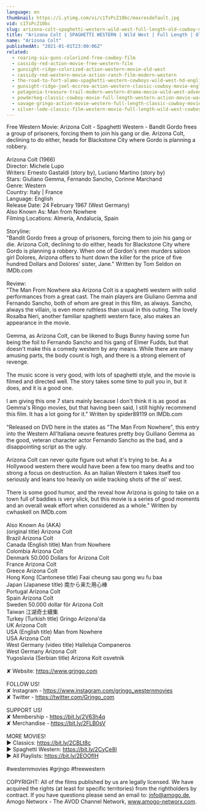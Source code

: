 ```yaml
---
language: en
thumbnail: https://i.ytimg.com/vi/c1TsPcZ10bc/maxresdefault.jpg
vid: c1TsPcZ10bc
slug: arizona-colt-spaghetti-western-wild-west-full-length-old-cowboy-movie
title: "Arizona Colt | SPAGHETTI WESTERN | Wild West | Full Length | Old Cowboy Movie"
name: "Arizona Colt"
publishedAt: "2021-01-01T23:00:06Z"
related:
  - roaring-six-guns-colorized-free-cowboy-film
  - cassidy-red-action-movie-free-western-film
  - gunsight-ridge-colorized-action-western-movie-old-west
  - cassidy-red-western-movie-action-ranch-film-modern-western
  - the-road-to-fort-alamo-spaghetti-western-cowboys-wild-west-hd-english
  - gunsight-ridge-joel-mccrea-action-western-classic-cowboy-movie-english
  - patagonia-treasure-trail-modern-western-drama-movie-wild-west-adventure-western-movies
  - powderkeg-classic-cowboy-movie-full-length-western-action-movie-war-english
  - savage-gringo-action-movie-western-full-length-classic-cowboy-movie-english
  - silver-lode-classic-film-western-movie-full-length-wild-west-cowboy-movies-free-film
---
```


Free Western Movie: Arizona Colt - Spaghetti Western - Bandit Gordo frees a group of prisoners, forcing them to join his gang or die. Arizona Colt, declining to do either, heads for Blackstone City where Gordo is planning a robbery.<br />
<br />
Arizona Colt (1966)<br />
Director: Michele Lupo<br />
Writers: Ernesto Gastaldi (story by), Luciano Martino (story by) <br />
Stars: Giuliano Gemma, Fernando Sancho, Corinne Marchand<br />
Genre: Western<br />
Country: Italy | France<br />
Language: English<br />
Release Date: 24 February 1967 (West Germany) <br />
Also Known As: Man from Nowhere <br />
Filming Locations: Almería, Andalucía, Spain<br />
<br />
Storyline:<br />
"Bandit Gordo frees a group of prisoners, forcing them to join his gang or die. Arizona Colt, declining to do either, heads for Blackstone City where Gordo is planning a robbery. When one of Gordon's men murders saloon girl Dolores, Arizona offers to hunt down the killer for the price of five hundred Dollars and Dolores' sister, Jane." Written by Tom Seldon on IMDb.com<br />
<br />
Review: <br />
"The Man From Nowhere aka Arizona Colt is a spaghetti western with solid performances from a great cast. The main players are Giuliano Gemma and Fernando Sancho, both of whom are great in this film, as always. Sancho, always the villain, is even more ruthless than usual in this outing. The lovely Rosalba Neri, another familiar spaghetti western face, also makes an appearance in the movie.<br />
<br />
Gemma, as Arizona Colt, can be likened to Bugs Bunny having some fun being the foil to Fernando Sancho and his gang of Elmer Fudds, but that doesn't make this a comedy western by any means. While there are many amusing parts, the body count is high, and there is a strong element of revenge.<br />
<br />
The music score is very good, with lots of spaghetti style, and the movie is filmed and directed well. The story takes some time to pull you in, but it does, and it is a good one.<br />
<br />
I am giving this one 7 stars mainly because I don't think it is as good as Gemma's Ringo movies, but that having been said, I still highly recommend this film. It has a lot going for it." Written by spider89119 on IMDb.com <br />
<br />
"Released on DVD here in the states as "The Man From Nowhere", this entry into the Western All'Italiana oeuvre features pretty boy Guiliano Gemma as the good, veteran character actor Fernando Sancho as the bad, and a disappointing script as the ugly.<br />
<br />
Arizona Colt can never quite figure out what it's trying to be. As a Hollywood western there would have been a few too many deaths and too strong a focus on destruction. As an Italian Western it takes itself too seriously and leans too heavily on wide tracking shots of the ol' west.<br />
<br />
There is some good humor, and the reveal how Arizona is going to take on a town full of baddies is very slick, but this movie is a series of good moments and an overall weak effort when considered as a whole." Written by cwhaskell on IMDb.com <br />
<br />
Also Known As (AKA)<br />
(original title) Arizona Colt<br />
Brazil Arizona Colt<br />
Canada (English title) Man from Nowhere<br />
Colombia Arizona Colt<br />
Denmark 50.000 Dollars for Arizona Colt<br />
France Arizona Colt<br />
Greece Arizona Colt<br />
Hong Kong (Cantonese title) Faai cheung sau gong wu fu baa<br />
Japan (Japanese title) 南から来た用心棒<br />
Portugal Arizona Colt<br />
Spain Arizona Colt<br />
Sweden 50.000 dollar för Arizona Colt<br />
Taiwan 江湖奇士續集<br />
Turkey (Turkish title) Gringo Arizona'da<br />
UK Arizona Colt<br />
USA (English title) Man from Nowhere<br />
USA Arizona Colt<br />
West Germany (video title) Halleluja Companeros<br />
West Germany Arizona Colt<br />
Yugoslavia (Serbian title) Arizona Kolt osvetnik<br />
<br />
✘ Website: https://www.grjngo.com<br />
<br />
FOLLOW US!<br />
✘ Instagram - https://www.instagram.com/grjngo_westernmovies<br />
✘ Twitter - https://twitter.com/Grjngo_com<br />
<br />
SUPPORT US!<br />
✘ Membership - https://bit.ly/2V63h4q<br />
✘ Merchandise - https://bit.ly/2FLB0sV<br />
<br />
MORE MOVIES! <br />
► Classics: https://bit.ly/2CBLt8c <br />
► Spaghetti Western: https://bit.ly/2CyCe8I <br />
► All Playlists: https://bit.ly/2EOOfIH <br />
<br />
#westernmovies #grjngo #freewestern<br />
<br />
COPYRIGHT: All of the films published by us are legally licensed. We have acquired the rights (at least for specific territories) from the rightholders by contract. If you have questions please send an email to: info@amogo.de, Amogo Networx - The AVOD Channel Network, www.amogo-networx.com.